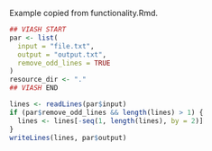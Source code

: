 

Example copied from functionality.Rmd.

```r
## VIASH START
par <- list(
  input = "file.txt",
  output = "output.txt",
  remove_odd_lines = TRUE
)
resource_dir <- "."
## VIASH END

lines <- readLines(par$input)
if (par$remove_odd_lines && length(lines) > 1) {
  lines <- lines[-seq(1, length(lines), by = 2)]
}
writeLines(lines, par$output)
```